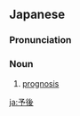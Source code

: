 {{also|豫後|預後}}
==Japanese==
{{wikipedia|lang=ja}}
{{ja-kanjitab|よ|ご|yomi=o}}

===Pronunciation===
{{ja-pron|よご|y=o}}

===Noun===
{{ja-noun|よご|kyu=豫後}}

# {{lb|ja|medicine|sort=よこ'}} [[prognosis]]

[[ja:予後]]